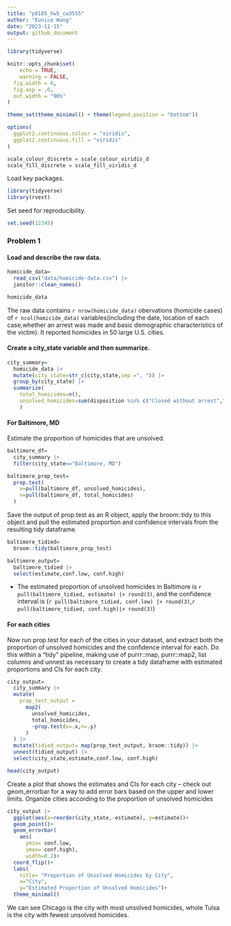 ```yaml
---
title: "p8105_hw5_cw3555"
author: "Eunice Wang"
date: "2023-11-15"
output: github_document
---
```


```r
library(tidyverse)

knitr::opts_chunk$set(
	echo = TRUE,
	warning = FALSE,
  fig.width = 6,
  fig.asp = .6,
  out.width = "90%"
)

theme_set(theme_minimal() + theme(legend.position = "bottom"))

options(
  ggplot2.continuous.colour = "viridis",
  ggplot2.continuous.fill = "viridis"
)

scale_colour_discrete = scale_colour_viridis_d
scale_fill_discrete = scale_fill_viridis_d
```

Load key packages.

```r
library(tidyverse)
library(rvest)
```

Set seed for reproducibility.

```r
set.seed(12345)
```


### Problem 1

#### Load and describe the raw data.

```r
homicide_data=
  read_csv("data/homicide-data.csv") |> 
  janitor::clean_names()

homicide_data
```

The raw data contains `r nrow(homicide_data)` obervations (homicide cases) of `r ncol(homicide_data)` variables(including the date, location of each case,whether an arrest was made and basic demographic characteristics of the victim). It reported homicides in 50 large U.S. cities.

#### Create a city_state variable and then summarize.

```r
city_summary=
  homicide_data |> 
  mutate(city_state=str_c(city,state,sep =", ")) |> 
  group_by(city_state) |> 
  summarize(
    total_homicides=n(),
    unsolved_homicides=sum(disposition %in% c("Closed without arrest","Open/No arrest"))
    )
```

#### For Baltimore, MD

Estimate the proportion of homicides that are unsolved.
```r
baltimore_df=
  city_summary |> 
  filter(city_state=="Baltimore, MD") 

baltimore_prop_test=
  prop.test(
    x=pull(baltimore_df, unsolved_homicides),
    n=pull(baltimore_df, total_homicides)
  )
```

Save the output of prop.test as an R object, apply the broom::tidy to this object and pull the estimated proportion and confidence intervals from the resulting tidy dataframe.

```r
baltimore_tidied=
  broom::tidy(baltimore_prop_test)

baltimore_output=
  baltimore_tidied |> 
  select(estimate,conf.low, conf.high)
```
* The estimated proportion of unsolved homicides in Baltimore is `r pull(baltimore_tidied, estimate) |> round(3)`, and the confidence interval is (`r pull(baltimore_tidied, conf.low) |> round(3)`,`r pull(baltimore_tidied, conf.high)|> round(3)`)

#### For each cities

Now run prop.test for each of the cities in your dataset, and extract both the proportion of unsolved homicides and the confidence interval for each. Do this within a “tidy” pipeline, making use of purrr::map, purrr::map2, list columns and unnest as necessary to create a tidy dataframe with estimated proportions and CIs for each city.

```r
city_output=
  city_summary |> 
  mutate(
    prop_test_output = 
      map2(
        unsolved_homicides,
        total_homicides,
        ~prop.test(x=.x,n=.y)
      ) 
  ) |> 
  mutate(tidied_output= map(prop_test_output, broom::tidy)) |> 
  unnest(tidied_output) |> 
  select(city_state,estimate,conf.low, conf.high)

head(city_output)
```

Create a plot that shows the estimates and CIs for each city – check out geom_errorbar for a way to add error bars based on the upper and lower limits. Organize cities according to the proportion of unsolved homicides

```r
city_output |> 
  ggplot(aes(x=reorder(city_state,-estimate), y=estimate))+
  geom_point()+
  geom_errorbar(
    aes(
      ymin= conf.low,
      ymax= conf.high),
      width=0.2)+
  coord_flip()+
  labs(
    title= "Proportion of Unsolved Homicides by City",
    x="City",
    y="Estimated Proportion of Unsolved Homicides")+
  theme_minimal()
```

We can see Chicago is the city with most unsolved homicides, whole Tulsa is the city with fewest unsolved homicides.




